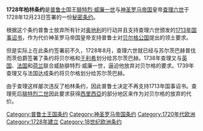 {{Otheruses|subject=|other=历史上在柏林签订的其他条约|柏林条约}}
{{unreferenced|time=2007-10-09}}
'''1728年柏林条约'''是[[普鲁士王国|普鲁士]]国王[[腓特烈·威廉一世|腓特烈·威廉一世]]与[[神圣罗马帝国|神圣罗马帝国]]皇帝[[查理六世_(神圣罗马帝国)|查理六世]]于1728年12月23日签署的一份[[秘密条约|秘密条约]]。

根据这个条约普鲁士放弃所有针对[[奥地利|奥地利]]的行动并且支持查理六世颁发的[[1713年国事诏书|1713年国事诏书]]，作为代价神圣罗马帝国皇帝支持普鲁士对[[贝尔格公国|贝尔格公国]]提出的领土要求。

但是实际上在此条约签署前不久，1728年8月，查理六世就已经与苏尔茨巴赫普伐而茨伯爵签署了条约将贝尔格和[[于利希|于利希]]划分给苏尔茨巴赫。1738年查理又与[[英国|英国]]、[[法国|法国]]和[[荷兰|荷兰]]联合威胁腓特烈·威廉一世，逼迫他放弃对贝尔格的要求。1739年查理又与法国达成条约将贝尔格划分给苏尔茨巴赫。

由于查理这样屡次违反了柏林条约，因此普鲁士决定不再支持1713年国事诏书。查理死后[[腓特烈二世_(普鲁士)|腓特烈二世]]因此要求获得[[西里西亞|西里西亞]]的部分地区来作为对贝尔格的放弃的代价。

[[Category:普鲁士王国条约|Category:普鲁士王国条约]]
[[Category:神圣罗马帝国条约|Category:神圣罗马帝国条约]]
[[Category:1720年代欧洲|Category:1720年代欧洲]]
[[Category:1728年建立|Category:1728年建立]]
[[Category:18世纪欧洲条约|Category:18世纪欧洲条约]]